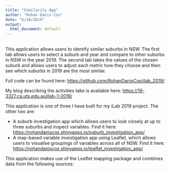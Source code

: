 ```yaml
---
title: "Similarity App"
author: "Rohan Danis-Cox"
date: "6/10/2019"
output:
  html_document: default
---
```

<br>
This application allows users to identify similar suburbs in NSW. The first tab allows users to select a suburb and year and compare to other suburbs in NSW in the year 2019. The second tab takes the values of the chosen suburb and allows users to adjust each metric how they choose and then see which suburbs in 2019 are the most similar.

Full code can be found here: <https://github.com/RohanDanisCox/ilab_2019/>

My blog describing the activities take is available here: <https://16-3327.ca.uts.edu.au/ilab-1-2019/>

This application is one of three I have built for my iLab 2019 project. The other two are:

* A suburb investigation app which allows users to look closely at up to three suburbs and inspect variables. Find it here: <https://rohandaniscox.shinyapps.io/suburb_investigation_app/>
* A map-based variable investigation app using Leaflet, which allows users to visualise groupings of variables across all of NSW. Find it here: <https://rohandaniscox.shinyapps.io/leaflet_investigation_app/>

This application makes use of the Leaflet mapping package and combines data from the following sources: